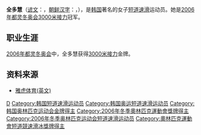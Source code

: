 {{MedalTableTop}}
{{MedalSport | 女子[[短道速滑|短道速滑]]}}
{{MedalCountry|{{KOR}}}}
{{MedalOlympic}}
{{MedalGold | [[2006年冬季奧林匹克运动会|2006年都灵]] | [[2006年冬季奧林匹克运动会短道速滑比賽|3000米接力]]}}
{{MedalCompetition | [[世界短道速滑锦标赛|世界锦标赛]]}}
{{MedalSilver | [[2001年世界短道速滑锦标赛|2001年全州]] | [[2001年世界短道速滑锦标赛|3000米接力]]}}
{{MedalCompetition | [[世界短道速滑团体锦标赛|世界团体锦标赛]]}}
{{MedalGold | [[世界短道速滑团体锦标赛|2006年蒙特利尔]] | [[世界短道速滑团体锦标赛|团体]]}}
{{MedalGold | [[世界短道速滑团体锦标赛|2005年春川]] | [[世界短道速滑团体锦标赛|团体]]}}
{{MedalSilver | [[世界短道速滑团体锦标赛|2001年南牧]] | [[世界短道速滑团体锦标赛|团体]]}}
{{MedalCompetition | [[世界大学生运动会|世界大学生运动会]]}}
{{MedalGold | [[2005年冬季世界大学生运动会|2005年因斯布鲁克]] | [[2005年冬季世界大学生运动会|3000米接力]]}}
{{MedalGold | [[2003年冬季世界大学生运动会|2003年塔维西奥]] | [[2003年冬季世界大学生运动会|3000米接力]]}}
{{MedalBronze | [[2003年冬季世界大学生运动会|2003年塔维西奥]] | [[2003年冬季世界大学生运动会|500米]]}}
{{MedalBottom}}

'''全多慧'''（[[谚文|谚文]]：{{lang|ko|전다혜}}，[[朝鲜汉字|朝鲜汉字]]：{{lang|ko|全多慧}}，{{bd|1983年|11月23日|catIdx=Jeon Da-Hye}}），是[[韩国|韩国]]著名的女子[[短道速滑|短道速滑]]运动员。她是[[2006年冬季奥林匹克运动会|2006年都灵冬奥会]][[2006年冬季奥林匹克运动会短道速滑比赛|3000米接力]]冠军。

==职业生涯==
[[2006年冬季奥林匹克运动会|2006年都灵冬奥会]]中，全多慧获得[[2006年冬季奥林匹克运动会|3000米接力]]金牌。

==资料来源==
* [https://web.archive.org/web/20120111160242/http://sports.yahoo.com/olympics/torino2006/kor 雅虎体育(英文)]

{{Footer Olympic Champions in Women's 3000 m Relay Short Track Speed Skating}}

{{DEFAULTSORT:Jeon Da-Hye}}
[[Category:全姓|D]]
[[Category:韩国短道速滑运动员|Category:韩国短道速滑运动员]]
[[Category:韩国奥运短道速滑运动员|Category:韩国奥运短道速滑运动员]]
[[Category:韩国奥林匹克运动会金牌得主|Category:韩国奥林匹克运动会金牌得主]]
[[Category:2006年冬季奧林匹克運動會獎牌得主|Category:2006年冬季奧林匹克運動會獎牌得主]]
[[Category:2006年冬季奥林匹克运动会短道速滑运动员|Category:2006年冬季奥林匹克运动会短道速滑运动员]]
[[Category:奧林匹克運動會短道競速滑冰獎牌得主|Category:奧林匹克運動會短道競速滑冰獎牌得主]]